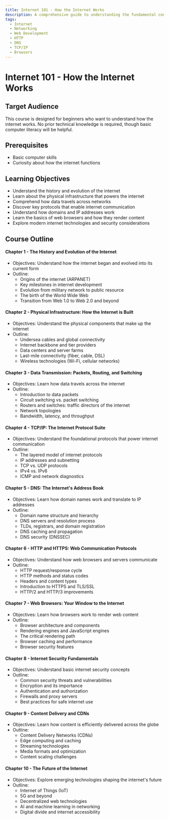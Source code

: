 ```yaml
---
title: Internet 101 - How the Internet Works
description: A comprehensive guide to understanding the fundamental concepts, technologies, and protocols that power the internet for beginners.
tags:
  - Internet
  - Networking
  - Web Development
  - HTTP
  - DNS
  - TCP/IP
  - Browsers
---
```


# Internet 101 - How the Internet Works

## Target Audience
This course is designed for beginners who want to understand how the internet works. No prior technical knowledge is required, though basic computer literacy will be helpful.

## Prerequisites
- Basic computer skills
- Curiosity about how the internet functions

## Learning Objectives
- Understand the history and evolution of the internet
- Learn about the physical infrastructure that powers the internet
- Comprehend how data travels across networks
- Discover key protocols that enable internet communication
- Understand how domains and IP addresses work
- Learn the basics of web browsers and how they render content
- Explore modern internet technologies and security considerations

## Course Outline

#### Chapter 1 - The History and Evolution of the Internet
- Objectives: Understand how the internet began and evolved into its current form
- Outline:
  - Origins of the internet (ARPANET)
  - Key milestones in internet development
  - Evolution from military network to public resource
  - The birth of the World Wide Web
  - Transition from Web 1.0 to Web 2.0 and beyond

#### Chapter 2 - Physical Infrastructure: How the Internet is Built
- Objectives: Understand the physical components that make up the internet
- Outline:
  - Undersea cables and global connectivity
  - Internet backbone and tier providers
  - Data centers and server farms
  - Last-mile connectivity (fiber, cable, DSL)
  - Wireless technologies (Wi-Fi, cellular networks)

#### Chapter 3 - Data Transmission: Packets, Routing, and Switching
- Objectives: Learn how data travels across the internet
- Outline:
  - Introduction to data packets
  - Circuit switching vs. packet switching
  - Routers and switches: traffic directors of the internet
  - Network topologies
  - Bandwidth, latency, and throughput

#### Chapter 4 - TCP/IP: The Internet Protocol Suite
- Objectives: Understand the foundational protocols that power internet communication
- Outline:
  - The layered model of internet protocols
  - IP addresses and subnetting
  - TCP vs. UDP protocols
  - IPv4 vs. IPv6
  - ICMP and network diagnostics

#### Chapter 5 - DNS: The Internet's Address Book
- Objectives: Learn how domain names work and translate to IP addresses
- Outline:
  - Domain name structure and hierarchy
  - DNS servers and resolution process
  - TLDs, registrars, and domain registration
  - DNS caching and propagation
  - DNS security (DNSSEC)

#### Chapter 6 - HTTP and HTTPS: Web Communication Protocols
- Objectives: Understand how web browsers and servers communicate
- Outline:
  - HTTP request/response cycle
  - HTTP methods and status codes
  - Headers and content types
  - Introduction to HTTPS and TLS/SSL
  - HTTP/2 and HTTP/3 improvements

#### Chapter 7 - Web Browsers: Your Window to the Internet
- Objectives: Learn how browsers work to render web content
- Outline:
  - Browser architecture and components
  - Rendering engines and JavaScript engines
  - The critical rendering path
  - Browser caching and performance
  - Browser security features

#### Chapter 8 - Internet Security Fundamentals
- Objectives: Understand basic internet security concepts
- Outline:
  - Common security threats and vulnerabilities
  - Encryption and its importance
  - Authentication and authorization
  - Firewalls and proxy servers
  - Best practices for safe internet use

#### Chapter 9 - Content Delivery and CDNs
- Objectives: Learn how content is efficiently delivered across the globe
- Outline:
  - Content Delivery Networks (CDNs)
  - Edge computing and caching
  - Streaming technologies
  - Media formats and optimization
  - Content scaling challenges

#### Chapter 10 - The Future of the Internet
- Objectives: Explore emerging technologies shaping the internet's future
- Outline:
  - Internet of Things (IoT)
  - 5G and beyond
  - Decentralized web technologies
  - AI and machine learning in networking
  - Digital divide and internet accessibility 